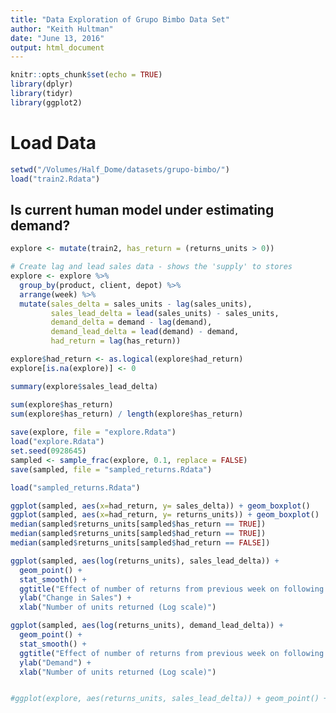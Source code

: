 ```yaml
---
title: "Data Exploration of Grupo Bimbo Data Set"
author: "Keith Hultman"
date: "June 13, 2016"
output: html_document
---
```


```r
knitr::opts_chunk$set(echo = TRUE)
library(dplyr)
library(tidyr)
library(ggplot2)
```
# Load Data

```r
setwd("/Volumes/Half_Dome/datasets/grupo-bimbo/")
load("train2.Rdata")
```

## Is current human model under estimating demand?

```r
explore <- mutate(train2, has_return = (returns_units > 0))

# Create lag and lead sales data - shows the 'supply' to stores
explore <- explore %>% 
  group_by(product, client, depot) %>%
  arrange(week) %>% 
  mutate(sales_delta = sales_units - lag(sales_units), 
         sales_lead_delta = lead(sales_units) - sales_units,
         demand_delta = demand - lag(demand),
         demand_lead_delta = lead(demand) - demand,
         had_return = lag(has_return))

explore$had_return <- as.logical(explore$had_return)
explore[is.na(explore)] <- 0

summary(explore$sales_lead_delta)

sum(explore$has_return) 
sum(explore$has_return) / length(explore$has_return)
 
save(explore, file = "explore.Rdata")
load("explore.Rdata")
set.seed(0928645)
sampled <- sample_frac(explore, 0.1, replace = FALSE)
save(sampled, file = "sampled_returns.Rdata")
```

```r
load("sampled_returns.Rdata")

ggplot(sampled, aes(x=had_return, y= sales_delta)) + geom_boxplot() 
ggplot(sampled, aes(x=had_return, y= returns_units)) + geom_boxplot()
median(sampled$returns_units[sampled$has_return == TRUE])
median(sampled$returns_units[sampled$had_return == TRUE])
median(sampled$returns_units[sampled$had_return == FALSE])

ggplot(sampled, aes(log(returns_units), sales_lead_delta)) + 
  geom_point() + 
  stat_smooth() +
  ggtitle("Effect of number of returns from previous week on following weeks sales") +
  ylab("Change in Sales") +
  xlab("Number of units returned (Log scale)") 

ggplot(sampled, aes(log(returns_units), demand_lead_delta)) + 
  geom_point() + 
  stat_smooth() +
  ggtitle("Effect of number of returns from previous week on following weeks demand") +
  ylab("Demand") +
  xlab("Number of units returned (Log scale)")


#ggplot(explore, aes(returns_units, sales_lead_delta)) + geom_point() + stat_smooth()
```



